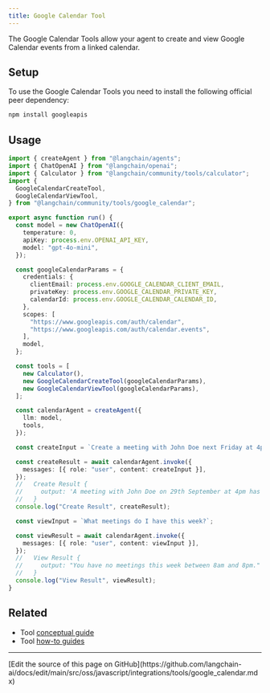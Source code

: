 ```yaml
---
title: Google Calendar Tool
---
```


The Google Calendar Tools allow your agent to create and view Google Calendar events from a linked calendar.

## Setup

To use the Google Calendar Tools you need to install the following official peer dependency:

```bash npm
npm install googleapis
```
## Usage

```typescript
import { createAgent } from "@langchain/agents";
import { ChatOpenAI } from "@langchain/openai";
import { Calculator } from "@langchain/community/tools/calculator";
import {
  GoogleCalendarCreateTool,
  GoogleCalendarViewTool,
} from "@langchain/community/tools/google_calendar";

export async function run() {
  const model = new ChatOpenAI({
    temperature: 0,
    apiKey: process.env.OPENAI_API_KEY,
    model: "gpt-4o-mini",
  });

  const googleCalendarParams = {
    credentials: {
      clientEmail: process.env.GOOGLE_CALENDAR_CLIENT_EMAIL,
      privateKey: process.env.GOOGLE_CALENDAR_PRIVATE_KEY,
      calendarId: process.env.GOOGLE_CALENDAR_CALENDAR_ID,
    },
    scopes: [
      "https://www.googleapis.com/auth/calendar",
      "https://www.googleapis.com/auth/calendar.events",
    ],
    model,
  };

  const tools = [
    new Calculator(),
    new GoogleCalendarCreateTool(googleCalendarParams),
    new GoogleCalendarViewTool(googleCalendarParams),
  ];

  const calendarAgent = createAgent({
    llm: model,
    tools,
  });

  const createInput = `Create a meeting with John Doe next Friday at 4pm - adding to the agenda of it the result of 99 + 99`;

  const createResult = await calendarAgent.invoke({
    messages: [{ role: "user", content: createInput }],
  });
  //   Create Result {
  //     output: 'A meeting with John Doe on 29th September at 4pm has been created and the result of 99 + 99 has been added to the agenda.'
  //   }
  console.log("Create Result", createResult);

  const viewInput = `What meetings do I have this week?`;

  const viewResult = await calendarAgent.invoke({
    messages: [{ role: "user", content: viewInput }],
  });
  //   View Result {
  //     output: "You have no meetings this week between 8am and 8pm."
  //   }
  console.log("View Result", viewResult);
}
```

## Related

- Tool [conceptual guide](/oss/javascript/langchain/tools)
- Tool [how-to guides](/oss/javascript/langchain/tools)

---

<Callout icon="pen-to-square" iconType="regular">
  [Edit the source of this page on GitHub](https://github.com/langchain-ai/docs/edit/main/src/oss/javascript/integrations/tools/google_calendar.mdx)
</Callout>
